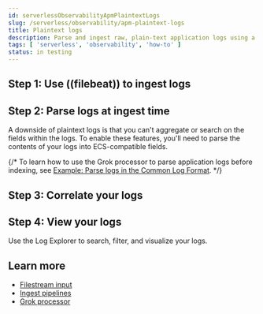 ```yaml
---
id: serverlessObservabilityApmPlaintextLogs
slug: /serverless/observability/apm-plaintext-logs
title: Plaintext logs
description: Parse and ingest raw, plain-text application logs using a log shipper like Filebeat.
tags: [ 'serverless', 'observability', 'how-to' ]
status: in testing
---
```




<div id="plaintext-logs"></div>

<DocBadge template="technical preview" />

<ApplicationLogsPlaintextLogs />

## Step 1: Use ((filebeat)) to ingest logs

<FilebeatLogsWidget
  plaintext={true}
  ecs_logs={false} 
/>

## Step 2: Parse logs at ingest time

A downside of plaintext logs is that you can't aggregate or search on the fields within the logs.
To enable these features, you'll need to parse the contents of your logs into ECS-compatible fields.

{/* To learn how to use the Grok processor to parse application logs before indexing,
see [Example: Parse logs in the Common Log Format](((ref))/common-log-format-example.html). */}

## Step 3: Correlate your logs

<ApplicationLogsCorrelateLogs />

## Step 4: View your logs

Use the <DocLink id="serverlessObservabilityDiscoverAndExploreLogs">Log Explorer</DocLink> to search, filter, and visualize your logs.

## Learn more

* [Filestream input](((filebeat-ref))/filebeat-input-filestream.html)
* [Ingest pipelines](((ref))/ingest.html)
* [Grok processor](((ref))/grok-processor.html)


<Feedback slug="/serverless/observability/apm-plaintext-logs" />
